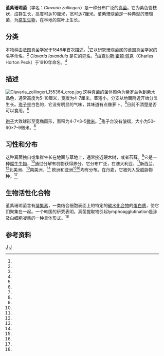 {{Speciesbox
| taxon = Clavaria zollingeri
| binomial_authority = [[Joseph-Henri_Léveillé|Lév.]]
| image = Clavaria zollingeri 90973.jpg
| image_caption =
| synonyms_ref = <ref name="urlFungorum synonymy: Clavaria zollingeri"/>
| synonyms = ''Clavaria lavandula'' <small>[[Charles_Horton_Peck|Peck]]</small>
}}

'''堇紫珊瑚菌'''（学名：''Clavaria zollingeri''）是一种分布广泛的[[真菌|真菌]]。它为紫色管枝状，成群生长，高度可达10厘米，宽可达7厘米。堇紫珊瑚菌是一种典型的珊瑚菌，为[[腐生生物|腐生生物]]，在林地的腐叶上生长。

==分类==
本物种由法国真菌学家{{le|约瑟夫-亨利·莱韦莱|Joseph-Henri Léveillé}}于1846年首次描述。<ref name=Leveille1846/>它以研究珊瑚菌属的德国真菌学家{{le|海因里希·佐林格|Heinrich Zollinger}}的名字命名。<ref name=Metzler1992/> ''Clavaria lavandula'' 是它的[[异名|异名]]，<ref name="urlFungorum synonymy: Clavaria zollingeri"/>由[[查尔斯·霍顿·佩克|查尔斯·霍顿·佩克]]（Charles Horton Peck）于1910年命名。<ref name=Peck1910/>

==描述==
[[File:Clavaria_zollingeri_155364_crop.jpg|thumb]]
这种真菌的菌体颜色为紫罗兰色到紫水晶色，通常高度为5-10厘米，宽度为4-7厘米。茎短小，分支从地面附近开始分叉生长。[[孢子|孢子]]是白色的，它没有明显的气味，其味道有点像萝卜。<ref name=McKnight1987/>目前不清楚是否可以食用。<ref name=Metzler1992/>

[[孢子|孢子]]大致球形至宽椭圆形，面积为4-7×3-5[[微米|微米]]。<ref name=McKnight1987/>孢子台没有皱褶，大小为50–60×7–9微米。<ref name=Ellis1990/>

==习性和分布==
这种真菌独自或集群生长在地面与草地上，通常接近硬木树，或者苔藓。<ref name=Metzler1992/>它是一种[[腐生生物|腐生生物]]，<ref name="url Kuo"/>通过分解有机物获得养分。它分布广泛，在澳大利亚、<ref name=Petersen1978/>新西兰、<ref name="urlFamily: Clavariaceae"/>北美洲、<ref name="url Kuo"/>南美洲、<ref name=Henao1989/> 欧洲和亚洲<ref name=Roberts2000/><ref name=Jeune-Chung1987/>均有分布。在丹麦，它被列入受威胁物种。<ref name="urlNERI - The Danish Red Data Book - Clavaria zollingeri Lév."/>

==生物活性化合物==
堇紫珊瑚菌含有[[凝集素|凝集素]]，一类结合细胞表面上的特定的[[碳水化合物|碳水化合物]]的[[蛋白质|蛋白质]]，使它们聚集在一起。一个韩国的研究表明，真菌提取物引起lymphoagglutination是涉及[[白细胞|白细胞]]凝集的一种具体形式。<ref name=Jeune-Chung1987/>

{{Commons category|Clavaria zollingeri}}

== 参考资料 ==
{{Reflist|colwidth=30em|refs=

<ref name=Ellis1990>{{cite book |author=Ellis JB, Ellis MB. |title=Fungi without Gills (Hymenomycetes and Gasteromycetes): an Identification Handbook |publisher=Chapman and Hall |location=London |year=1990 |page=64 |isbn=0-412-36970-2|url=http://books.google.com/books?id=vowdIZ7GqD4C&lpg=PA64&dq=clavaria%20zollingeri&pg=PA64#v=onepage&q=clavaria%20zollingeri&f=false |accessdate=2010-06-27}}</ref>

<ref name=Jeune-Chung1987>{{cite journal |author=Jeune-Chung KH, Kim MK, Chung SR. |year=1987 |title=Studies on lectins from mushrooms II. Screening of bioactive substance lectins from Korean wild mushrooms |journal=Yakhak Hoeji |volume=31 |issue=4 |pages=213–18 |language=ko}}</ref>

<ref name=Henao1989>{{cite journal |author=Henao LG. |year=1989 |title=Notes on the Aphyllophorales of Colombia Basidiomycetes Aphyllophorales |journal=Caldasia |volume=16 |issue=76 |pages=1–9 |language=es}}</ref>

<ref name=Leveille1846>{{cite journal |author=Léveillé JH. |year=1846 |title=Descriptions des champignons de l'herbier du Muséum de Paris |journal=Annales des Sciences Naturelles, Botanique |volume=5 |series=III |issue= |pages=111–67 |language=fr }}</ref>

<ref name=McKnight1987>{{cite book |author=McKnight VB, McKnight KH. |title=A Field Guide to Mushrooms: North America |publisher=Houghton Mifflin |location=Boston |year=1987 |pages=72–73 |isbn=0-395-91090-0 |url=http://books.google.com/books?id=kSdA3V7Z9WcC&lpg=PA71&dq=clavaria%20zollingeri&pg=PA72#v=onepage&q=clavaria%20zollingeri&f=false |accessdate=2010-06-27}}</ref>

<ref name=Metzler1992>{{cite book |author=Metzler V, Metzler S. |title=Texas Mushrooms: a Field Guide |publisher=University of Texas Press |location=Austin |year=1992 |page=248 |isbn=0-292-75125-7 |url=http://books.google.com/books?id=HRtfvVigMmsC&lpg=PA248&dq=clavaria%20zollingeri&pg=PA248#v=onepage&q=clavaria%20zollingeri&f=false |accessdate=2010-06-25}}</ref>

<ref name=Peck1910>{{cite journal |author=Peck CH. |year=1910 |title=Report of the State Botanist. 1909 |journal=Bulletin of the New York State Museum |volume=139 |page=47}}</ref>

<ref name=Petersen1978>{{cite journal |author=Petersen RH. |year=1978 |title=Genus ''Clavaria'' in southeastern Australia |journal=Australian Journal of Botany |volume=26 |issue=3 |pages=415–24}}</ref>

<ref name=Roberts2000>{{cite journal |author=Roberts PJ, Spooner BM. |year=2000 |title=Cantharelloid, clavarioid and thelephoroid fungi from Brunei Darussalam |journal=Kew Bulletin |volume=55 |issue=4 |pages=843–51}}</ref>

<ref name="url Kuo">{{cite web |url=http://www.mushroomexpert.com/clavaria_zollingeri.html |title=''Clavaria zollingeri'' |author=Kuo M |work=Mushroom Expert |accessdate=2010-06-26}}</ref>

<ref name="urlNERI - The Danish Red Data Book - Clavaria zollingeri Lév.">{{cite web |url=http://ospm.dmu.dk/1_Om_DMU/2_Tvaer-funk/3_fdc_bio/projekter/redlist/data_en.asp?ID=3946&gruppeID=83 |title=''Clavaria zollingeri'' Lév. |publisher=Danmarks Miljøundersøgelser |work=NERI - The Danish Red Data Book |accessdate=2010-06-26 |deadurl=yes |archiveurl=https://web.archive.org/web/20110719122241/http://ospm.dmu.dk/1_Om_DMU/2_Tvaer-funk/3_fdc_bio/projekter/redlist/data_en.asp?ID=3946&gruppeID=83 |archivedate=2011-07-19 }}</ref>

<ref name="urlFamily: Clavariaceae">{{cite web |url=http://www.hiddenforest.co.nz/fungi/family/clavariaceae/clavariaceae.htm |title=Family: Clavariaceae |format= |work=The Hidden Forest |accessdate=2010-06-26}}</ref>

<ref name="urlFungorum synonymy: Clavaria zollingeri">{{cite web |url=http://www.speciesfungorum.org/Names/SynSpecies.asp?RecordID=154126 |title=''Clavaria zollingeri'' Lév. |publisher=CAB International |work=Species Fungorum |accessdate=2010-09-20}}</ref>
}}
{{Taxonbar}}
[[Category:伞菌目|J]]
[[Category:珊瑚菌属|J]]